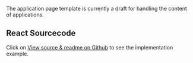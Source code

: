 The application page template is currently a draft for handling the content of applications.

## React Sourcecode

Click on [View source & readme on Github](https://github.com/wfp/ui/blob/master/src/documentation/ApplicationPage) to see the implementation example.
